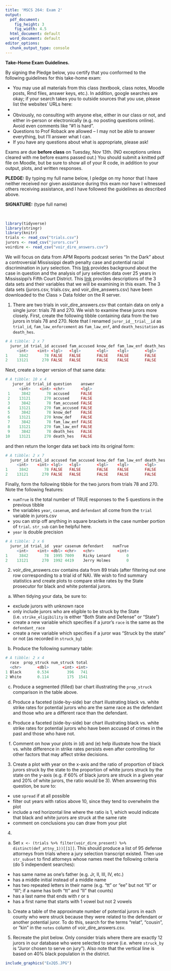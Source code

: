 ```yaml
---
title: 'MSCS 264: Exam 2'
output:
  pdf_document:
    fig_height: 3
    fig_width: 4.5
  html_document: default
  word_document: default
editor_options: 
  chunk_output_type: console
---
```


**Take-Home Exam Guidelines.**  

By signing the Pledge below, you certify that you conformed to the following guidelines for this take-home exam:

- You may use all materials from this class (textbook, class notes, Moodle posts, Rmd files, answer keys, etc.).  In addition, google searches are okay; if your search takes you to outside sources that you use, please list the websites' URLs here:
- 
- Obviously, no consulting with anyone else, either in our class or not, and either in-person or electronically (e.g. no posting questions online).  Avoid even comments like “#1 is hard”.
- Questions to Prof Roback are allowed – I may not be able to answer everything, but I’ll answer what I can.
- If you have any questions about what is appropriate, please ask!

Exams are due **before class** on Tuesday, Nov 13th.  (NO exceptions unless cleared with me before exams passed out.)  You should submit a knitted pdf file on Moodle, but be sure to show all of your R code, in addition to your output, plots, and written responses.

**PLEDGE:**  By typing my full name below, I pledge on my honor that I have neither received nor given assistance during this exam nor have I witnessed others receiving assistance, and I have followed the guidelines as described above.  

**SIGNATURE:** (type full name)

&nbsp;
&nbsp;

```r
library(tidyverse)
library(stringr)
library(knitr)
trials <- read_csv("trials.csv")
jurors <- read_csv("jurors.csv")
voirdire <- read_csv("voir_dire_answers.csv")
```

We will focus on data from APM Reports podcast series "In the Dark" about a controversial Mississippi death penalty case and potential racial discrimination in jury selection.  This [link](https://features.apmreports.org/in-the-dark/mississippi-district-attorney-striking-blacks-from-juries/) provides background about the case in question and the analysis of jury selection data over 25 years in Mississippi's Fifth Court District.  This [link](https://github.com/APM-Reports/jury-data) provides descriptions of the 3 data sets and their variables that we will be examining in this exam.  The 3 data sets (jurors.csv, trials.csv, and voir_dire_answers.csv) have been downloaded to the Class > Data folder on the R server.


1. There are two trials in voir_dire_answers.csv that contain data on only a single juror: trials 78 and 270.  We wish to examine these jurors more closely.  First, create the following tibble containing data from the two jurors in trials 78 and 270.  Note that I renamed `juror_id__trial__id` as `trial_id`, `fam_law_enforcement` as `fam_law_enf`, and `death_hesitation` as `death_hes`.

```r
# A tibble: 2 x 7
  juror_id trial_id accused fam_accused know_def fam_law_enf death_hes
     <int>    <int> <lgl>   <lgl>       <lgl>    <lgl>       <lgl>    
1     3842       78 FALSE   FALSE       FALSE    FALSE       FALSE    
2    13121      270 FALSE   FALSE       FALSE    FALSE       FALSE    
```

Next, create a longer version of that same data:

```r
# A tibble: 10 x 4
   juror_id trial_id question    answer
      <int>    <int> <chr>       <lgl> 
 1     3842       78 accused     FALSE 
 2    13121      270 accused     FALSE 
 3     3842       78 fam_accused FALSE 
 4    13121      270 fam_accused FALSE 
 5     3842       78 know_def    FALSE 
 6    13121      270 know_def    FALSE 
 7     3842       78 fam_law_enf FALSE 
 8    13121      270 fam_law_enf FALSE 
 9     3842       78 death_hes   FALSE 
10    13121      270 death_hes   FALSE 
```

and then return the longer data set back into its original form:

```r
# A tibble: 2 x 7
  juror_id trial_id accused fam_accused know_def fam_law_enf death_hes
     <int>    <int> <lgl>   <lgl>       <lgl>    <lgl>       <lgl>    
1     3842       78 FALSE   FALSE       FALSE    FALSE       FALSE    
2    13121      270 FALSE   FALSE       FALSE    FALSE       FALSE    
```

Finally, form the following tibble for the two jurors from trials 78 and 270.  Note the following features:

- `numTrue` is the total number of TRUE responses to the 5 questions in the previous tibble
- the variables `year`, `casenum`, and `defendant` all come from the `trial` variable in jurors.csv
- you can strip off anything in square brackets in the case number portion of `trial`.  `str_sub` can be helpful here.
- `year` is double precision

```r
# A tibble: 2 x 6
  juror_id trial_id  year casenum defendant    numTrue
     <int>    <int> <dbl> <chr>   <chr>          <int>
1     3842       78  1995 7009    Ricky Lenard       0
2    13121      270  1992 4419    Jerry Holmes       0
```


2. voir_dire_answers.csv contains data from 89 trials (after filtering out one row corresponding to a trial id of NA).  We wish to find summary statistics and create plots to compare strike rates by the State prosecutor for black and white potential jurors.

a) When tidying your data, be sure to:

- exclude jurors with unknown race
- only include jurors who are eligible to be struck by the State (i.e. `strike_eligibility` is either "Both State and Defense" or "State")
- create a new variable which specifies if a juror's `race` is the same as the `defendant_race`
- create a new variable which specifies if a juror was "Struck by the state" or not (as recorded in `struck_by`)

b) Produce the following summary table:

```r
# A tibble: 2 x 4
  race  prop_struck num_struck total
  <chr>       <dbl>      <int> <int>
1 Black       0.534        396   741
2 White       0.114        175  1541
```

c) Produce a segmented (filled) bar chart illustrating the `prop_struck` comparison in the table above.

d) Produce a faceted (side-by-side) bar chart illustrating black vs. white strike rates for potential jurors who are the same race as the defendant and those who are a different race than the defendant.

e) Produce a faceted (side-by-side) bar chart illustrating black vs. white strike rates for potential jurors who have been accused of crimes in the past and those who have not.

f) Comment on how your plots in (d) and (e) help illustrate how the black vs. white difference in strike rates persists even after controlling for other factors that may affect strike decisions.


3. Create a plot with year on the x-axis and the ratio of proportion of black jurors struck by the state to the proportion of white jurors struck by the state on the y-axis (e.g. if 60% of black jurors are struck in a given year and 20% of white jurors, the ratio would be 3).  When answering this question, be sure to:

- use `spread` if at all possible
- filter out years with ratios above 10, since they tend to overwhelm the plot
- include a red horizontal line where the ratio is 1, which would indicate that black and white jurors are struck at the same rate
- comment on conclusions you can draw from your plot


4. 

a) Set `x <- (trials %>% filter(voir_dire_present) %>% distinct(def_attny_1))[[1]]`.  This should produce a list of 95 defense attorneys from trials where a jury selection transcript existed.  Then use `str_subset` to find attorneys whose names meet the following criteria (do 5 independent searches):

- has same name as one's father (e.g. Jr, II, III, IV, etc.)
- has a middle initial instead of a middle name
- has two repeated letters in their name (e.g. "tt" or "ee" but not "II" or "III"; if a name has both "tt" and "II" that counts)
- has a last name that ends with r or s
- has a first name that starts with 1 vowel but not 2 vowels

b) Create a table of the approximate number of potential jurors in each county who were struck because they were related to the defendant or another potential juror.  To do this, search for the terms "relat", "cousin", or "kin" in the `notes` column of voir_dire_answers.csv.


5. Recreate the plot below.  Only consider trials where there are exactly 12 jurors in our database who were selected to serve (i.e. where `struck_by` is "Juror chosen to serve on jury").  Also note that the vertical line is based on 40% black population in the district.

```r
include_graphics("Ex2Q5.JPG")
```
